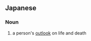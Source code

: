 ==Japanese==
{{ja-kanjitab|し|せい|かん}}

===Noun===
{{ja-noun|しせいかん}}

# a person's [[outlook]] on life and death
#: {{ja-usex|キリスト教に比べる日本の死生観|^キリスト きょう に くらべる ^にほん の しせいかん|Japan's view of life and death compared to that of the Christian church}}
